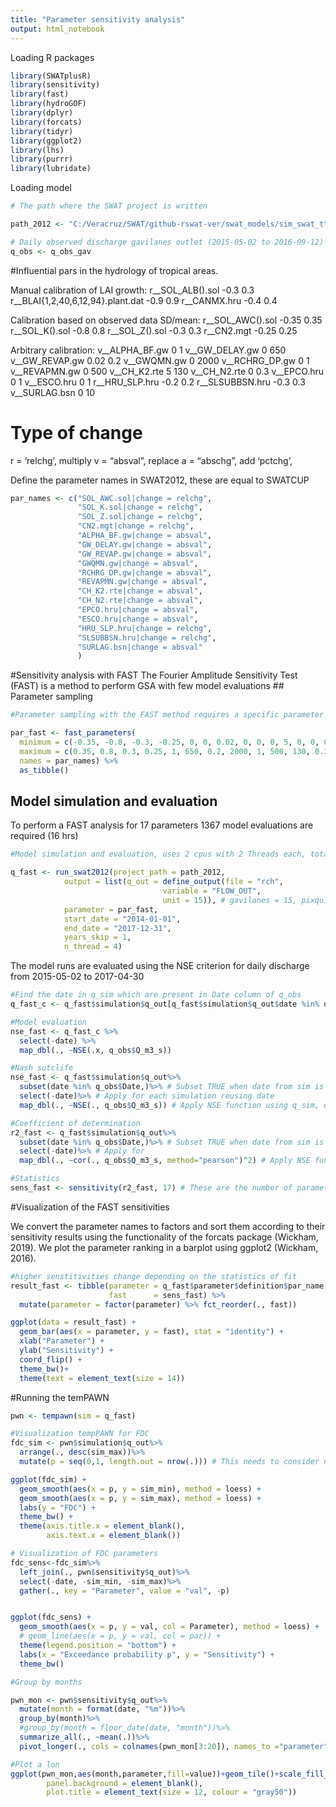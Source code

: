 ```yaml
---
title: "Parameter sensitivity analysis"
output: html_notebook
---
```


Loading R packages

```r
library(SWATplusR)
library(sensitivity)
library(fast)
library(hydroGOF)
library(dplyr)
library(forcats)
library(tidyr)
library(ggplot2)
library(lhs)
library(purrr)
library(lubridate)

```

Loading model

```r
# The path where the SWAT project is written

path_2012 <- "C:/Veracruz/SWAT/github-rswat-ver/swat_models/sim_swat_t"

# Daily observed discharge gavilanes outlet (2015-05-02 to 2016-09-12)
q_obs <- q_obs_gav 

```

#Influential pars in the hydrology of tropical areas.

Manual calibration of LAI growth: 
r__SOL_ALB().sol                     -0.3   0.3
r__BLAI{1,2,40,6,12,94}.plant.dat    -0.9   0.9
r__CANMX.hru                         -0.4   0.4

Calibration based on observed data SD/mean:
r__SOL_AWC().sol  -0.35  0.35
r__SOL_K().sol    -0.8   0.8
r__SOL_Z().sol    -0.3   0.3
r__CN2.mgt        -0.25  0.25

Arbitrary calibration:
v__ALPHA_BF.gw    0        1
v__GW_DELAY.gw    0        650
v__GW_REVAP.gw    0.02     0.2
v__GWQMN.gw       0        2000
v__RCHRG_DP.gw    0        1
v__REVAPMN.gw     0        500
v__CH_K2.rte	    5        130
v__CH_N2.rte	    0        0.3
v__EPCO.hru       0        1
v__ESCO.hru       0        1
r__HRU_SLP.hru    -0.2     0.2
r__SLSUBBSN.hru   -0.3     0.3
v__SURLAG.bsn     0        10

# Type of change
r = ‘relchg’, multiply
v = “absval”, replace
a = “abschg”, add 
    'pctchg', 

Define the parameter names in SWAT2012, these are equal to SWATCUP

```r
par_names <- c("SOL_AWC.sol|change = relchg",
               "SOL_K.sol|change = relchg",
               "SOL_Z.sol|change = relchg",
               "CN2.mgt|change = relchg",
               "ALPHA_BF.gw|change = absval",
               "GW_DELAY.gw|change = absval",
               "GW_REVAP.gw|change = absval",
               "GWQMN.gw|change = absval",
               "RCHRG_DP.gw|change = absval",
               "REVAPMN.gw|change = absval",
               "CH_K2.rte|change = absval",
               "CH_N2.rte|change = absval",
               "EPCO.hru|change = absval",
               "ESCO.hru|change = absval",
               "HRU_SLP.hru|change = relchg",
               "SLSUBBSN.hru|change = relchg",
               "SURLAG.bsn|change = absval"
               )
```

#Sensitivity analysis with FAST
The Fourier Amplitude Sensitivity Test (FAST) is a method to perform GSA with few model evaluations
## Parameter sampling
```r
#Parameter sampling with the FAST method requires a specific parameter sampling desing, that is avaialble with the fast function fast_parameters()

par_fast <- fast_parameters(
  minimum = c(-0.35, -0.8, -0.3, -0.25, 0, 0, 0.02, 0, 0, 0, 5, 0, 0, 0, -0.2, -0.3, 0),
  maximum = c(0.35, 0.8, 0.3, 0.25, 1, 650, 0.2, 2000, 1, 500, 130, 0.3, 1, 1, 0.2, 0.3, 10),
  names = par_names) %>%
  as_tibble()

```

## Model simulation and evaluation 

To perform a FAST analysis for 17 parameters 1367 model evaluations are required (16 hrs)
```r
#Model simulation and evaluation, uses 2 cpus with 2 Threads each, total of 4 threads

q_fast <- run_swat2012(project_path = path_2012,
            output = list(q_out = define_output(file = "rch",
                                  variable = "FLOW_OUT",
                                  unit = 15)), # gavilanes = 15, pixquiac = 14
            parameter = par_fast,
            start_date = "2014-01-01",
            end_date = "2017-12-31",
            years_skip = 1,
            n_thread = 4)
```

The model runs are evaluated using the NSE criterion for daily discharge from 2015-05-02 to 2017-04-30

```r

#Find the date in q_sim which are present in Date column of q_obs
q_fast_c <- q_fast$simulation$q_out[q_fast$simulation$q_out$date %in% q_obs$Date,]

#Model evaluation
nse_fast <- q_fast_c %>%
  select(-date) %>%
  map_dbl(., ~NSE(.x, q_obs$Q_m3_s))

#Nash sutclife
nse_fast <- q_fast$simulation$q_out%>%
  subset(date %in% q_obs$Date,)%>% # Subset TRUE when date from sim is dat obs 
  select(-date)%>% # Apply for each simulation reusing date
  map_dbl(., ~NSE(., q_obs$Q_m3_s)) # Apply NSE function using q_sim, q_obs

#Coefficient of determination
r2_fast <- q_fast$simulation$q_out%>%
  subset(date %in% q_obs$Date,)%>% # Subset TRUE when date from sim is dat obs 
  select(-date)%>% # Apply for 
  map_dbl(., ~cor(., q_obs$Q_m3_s, method="pearson")^2) # Apply NSE function using q_sim, q_obs

#Statistics 
sens_fast <- sensitivity(r2_fast, 17) # These are the number of parameters

```

#Visualization of the FAST sensitivities

We convert the parameter names to factors and sort them according to their sensitivity results using the functionality of the forcats package (Wickham, 2019). We plot the parameter ranking in a barplot using ggplot2 (Wickham, 2016).

```r

#higher senstitivities change depending on the statistics of fit
result_fast <- tibble(parameter = q_fast$parameter$definition$par_name,
                      fast      = sens_fast) %>%
  mutate(parameter = factor(parameter) %>% fct_reorder(., fast))

ggplot(data = result_fast) +
  geom_bar(aes(x = parameter, y = fast), stat = "identity") +
  xlab("Parameter") +
  ylab("Sensitivity") +
  coord_flip() +
  theme_bw()+
  theme(text = element_text(size = 14))

```

#Running the temPAWN


```r
pwn <- tempawn(sim = q_fast)

#Visualization tempPAWN for FDC
fdc_sim <- pwn$simulation$q_out%>%
  arrange(., desc(sim_max))%>%
  mutate(p = seq(0,1, length.out = nrow(.))) # This needs to consider n + 1 

ggplot(fdc_sim) +
  geom_smooth(aes(x = p, y = sim_min), method = loess) +
  geom_smooth(aes(x = p, y = sim_max), method = loess) +
  labs(y = "FDC") +
  theme_bw() +
  theme(axis.title.x = element_blank(),
        axis.text.x = element_blank())

# Visualization of FDC parameters
fdc_sens<-fdc_sim%>%
  left_join(., pwn$sensitivity$q_out)%>%
  select(-date, -sim_min, -sim_max)%>%
  gather(., key = "Parameter", value = "val", -p)


ggplot(fdc_sens) +
  geom_smooth(aes(x = p, y = val, col = Parameter), method = loess) +
  # geom_line(aes(x = p, y = val, col = par)) +
  theme(legend.position = "bottom") +
  labs(x = "Exceedance probability p", y = "Sensitivity") +
  theme_bw()

#Group by months

pwn_mon <- pwn$sensitivity$q_out%>%
  mutate(month = format(date, "%m"))%>%
  group_by(month)%>%
  #group_by(month = floor_date(date, "month"))%>%
  summarize_all(., ~mean(.))%>%
  pivot_longer(., cols = colnames(pwn_mon[3:20]), names_to ="parameter") # Create a long table

#Plot a lon
ggplot(pwn_mon,aes(month,parameter,fill=value))+geom_tile()+scale_fill_gradient(low="white", high="tomato")+theme(axis.ticks = element_blank(), 
        panel.background = element_blank(), 
        plot.title = element_text(size = 12, colour = "gray50")) 

```

 
 
